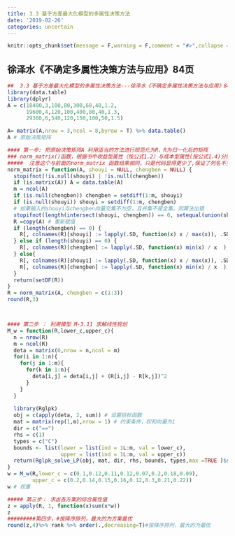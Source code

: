 ```yaml
---
title: 3.3 基于方差最大化模型的多属性决策方法
date: '2019-02-26'
categories: uncertain
---
```




```r
knitr::opts_chunk$set(message = F,warning = F,comment = "#>",collapse = TRUE)
```

## 徐泽水《不确定多属性决策方法与应用》84页

```r
##  3.3 基于方差最大化模型的多属性决策方法---徐泽水《不确定多属性决策方法与应用》84页 --3.3.2 实例分析
library(data.table)
library(dplyr)
A = c(18400,3,100,80,300,60,40,1.2,
      19600,4,120,100,400,80,40,1.3,
      29360,6,540,120,150,100,50,1.5) 

A= matrix(A,nrow = 3,ncol = 8,byrow = T) %>% data.table()
A # 原始决策矩阵

#### 第一步: 把原始决策矩阵A 利用适当的方法进行规范化为R，R为归一化后的矩阵
### norm_matrix()函数，根据书中收益型属性（按公式1.2）与成本型属性(按公式1.4)分别进行归一化
#####  注意这个与前面的norm_matrix 函数结果相同，只是代码显得更少了,保证了列名不变
norm_matrix = function(A, shouyi = NULL, chengben = NULL) {
  stopifnot(!is.null(shouyi) | !is.null(chengben))
  if (is.matrix(A)) A = data.table(A)
  m = ncol(A)
  if (is.null(chengben)) chengben = setdiff(1:m, shouyi)
  if (is.null(shouyi)) shouyi = setdiff(1:m, chengben)
  # 如果输入的shouyi与chengben向量交集不为空，且并集不是全集，则算法出错
  stopifnot(length(intersect(shouyi, chengben)) == 0, setequal(union(shouyi, chengben), 1:m))
  R =copy(A) # 重新赋值
  if (length(chengben) == 0) {
    R[, colnames(R)[shouyi] := lapply(.SD, function(x) x / max(x)), .SDcols = shouyi] # 收益型属性归一化 （书中1.2式）
  } else if (length(shouyi) == 0) {
    R[, colnames(R)[chengben] := lapply(.SD, function(x) min(x) / x  ), .SDcols = chengben]# 成本型属性归一化 （书中1.3式）
  } else{
    R[, colnames(R)[shouyi] := lapply(.SD, function(x) x / max(x)), .SDcols = shouyi] # 收益型属性归一化 （书中1.2式）
    R[, colnames(R)[chengben] := lapply(.SD, function(x) min(x) / x  ), .SDcols = chengben]# 成本型属性归一化 （书中1.3式）
  }
  return(setDF(R))
}
R = norm_matrix(A, chengben = c(1:3))
round(R,3)



#### 第二步 ： 利用模型 M-3.11 求解线性规划
M_w = function(R,lower_c,upper_c){
  n = nrow(R)
  m = ncol(R)
  deta = matrix(0,nrow = n,ncol = m)
  for(i in 1:n){
    for(j in 1:m){
      for(k in 1:n){
        deta[i,j] = deta[i,j] + (R[i,j] - R[k,j])^2
      }
    }
  }
  
  library(Rglpk)
  obj = c(apply(deta, 2, sum)) # 设置目标函数
  mat = matrix(rep(1,m),nrow = 1) # 约束条件，权和向量为1 
  dir = c("==")
  rhs = c(1)
  types = c("C")
  bounds <- list(lower = list(ind = 1L:m, val = lower_c),
                 upper = list(ind = 1L:m, val = upper_c))
  return(Rglpk_solve_LP(obj, mat, dir, rhs, bounds, types,max =TRUE )$solution)
}
w = M_w(R,lower_c = c(0.1,0.12,0.11,0.12,0.07,0.2,0.18,0.09),
        upper_c = c(0.2,0.14,0.15,0.16,0.12,0.3,0.21,0.22))
w # 权重

##### 第三步： 求出各方案的综合属性值
z = apply(R, 1, function(x)sum(x*w))
z
#########第四步，#按降序排列，最大的为方案最优
round(z,4)%>% rank %>% order(.,decreasing=T)#按降序排列，最大的为最优

```





